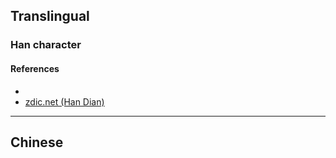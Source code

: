 {{character info/new}}
==Translingual==

===Han character===
{{Han char|rn=85|rad=水|as=12|sn=15|four=38166|canj=ECWA|ids=⿰氵曾}}

====References====
* {{Han ref|kx=0650.020|dkj=18260|hdz=31745.090|uh=6F67|ud=28519|bh=E657|bd=58967}}
* [http://www.zdic.net/z/1d/js/6F67.htm zdic.net (Han Dian)]

----

==Chinese==
{{zh-see|溱|v|name of an ancient river in Henan province}}